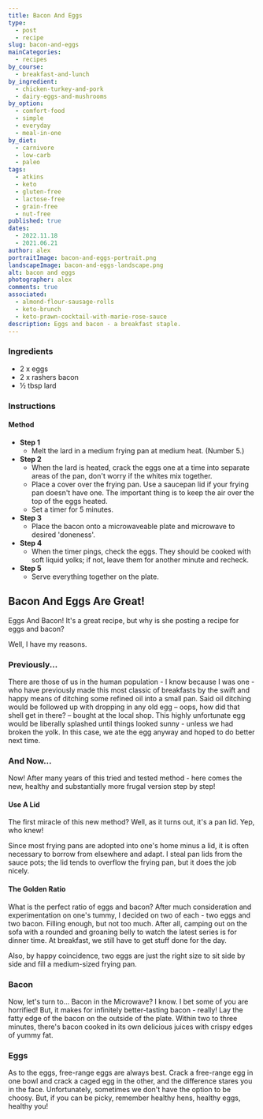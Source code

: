 ```yaml
---
title: Bacon And Eggs
type:
  - post
  - recipe
slug: bacon-and-eggs
mainCategories:
  - recipes
by_course:
  - breakfast-and-lunch
by_ingredient:
  - chicken-turkey-and-pork
  - dairy-eggs-and-mushrooms
by_option:
  - comfort-food
  - simple
  - everyday
  - meal-in-one
by_diet:
  - carnivore
  - low-carb
  - paleo
tags:
  - atkins
  - keto
  - gluten-free
  - lactose-free
  - grain-free
  - nut-free
published: true
dates:
  - 2022.11.18
  - 2021.06.21
author: alex
portraitImage: bacon-and-eggs-portrait.png
landscapeImage: bacon-and-eggs-landscape.png
alt: bacon and eggs
photographer: alex
comments: true
associated:
  - almond-flour-sausage-rolls
  - keto-brunch
  - keto-prawn-cocktail-with-marie-rose-sauce
description: Eggs and bacon - a breakfast staple.
---
```


<Ingredients>

### Ingredients

- 2 x eggs
- 2 x rashers bacon
- ½ tbsp lard

</Ingredients>

<Instructions>

### Instructions

#### Method

- **Step 1**
  - Melt the lard in a medium frying pan at medium heat. (Number 5.)
- **Step 2**
  - When the lard is heated, crack the eggs one at a time into separate areas of the pan, don't worry if the whites mix together.
  - Place a cover over the frying pan. Use a saucepan lid if your frying pan doesn't have one. The important thing is to keep the air over the top of the eggs heated.
  - Set a timer for 5 minutes.
- **Step 3**
  - Place the bacon onto a microwaveable plate and microwave to desired 'doneness'.
- **Step 4**
  - When the timer pings, check the eggs. They should be cooked with soft liquid yolks; if not, leave them for another minute and recheck.
- **Step 5**
  - Serve everything together on the plate.

</Instructions>

<RecipeContent>

## Bacon And Eggs Are Great!

Eggs And Bacon! It's a great recipe, but why is she posting a recipe for eggs and bacon?

Well, I have my reasons.

### Previously...

There are those of us in the human population - I know because I was one - who have previously made this most classic of breakfasts by the swift and happy means of ditching some refined oil into a small pan. Said oil ditching would be followed up with dropping in any old egg – oops, how did that shell get in there? – bought at the local shop. This highly unfortunate egg would be liberally splashed until things looked sunny - unless we had broken the yolk. In this case, we ate the egg anyway and hoped to do better next time.

### And Now...

Now! After many years of this tried and tested method - here comes the new, healthy and substantially more frugal version step by step!

#### Use A Lid

The first miracle of this new method? Well, as it turns out, it's a pan lid. Yep, who knew!

Since most frying pans are adopted into one's home minus a lid, it is often necessary to borrow from elsewhere and adapt. I steal pan lids from the sauce pots; the lid tends to overflow the frying pan, but it does the job nicely.

#### The Golden Ratio

What is the perfect ratio of eggs and bacon? After much consideration and experimentation on one's tummy, I decided on two of each - two eggs and two bacon. Filling enough, but not too much. After all, camping out on the sofa with a rounded and groaning belly to watch the latest series is for dinner time. At breakfast, we still have to get stuff done for the day.

Also, by happy coincidence, two eggs are just the right size to sit side by side and fill a medium-sized frying pan.

### Bacon

Now, let's turn to... Bacon in the Microwave? I know. I bet some of you are horrified! But, it makes for infinitely better-tasting bacon - really! Lay the fatty edge of the bacon on the outside of the plate. Within two to three minutes, there's bacon cooked in its own delicious juices with crispy edges of yummy fat.

### Eggs

As to the eggs, free-range eggs are always best. Crack a free-range egg in one bowl and crack a caged egg in the other, and the difference stares you in the face. Unfortunately, sometimes we don't have the option to be choosy. But, if you can be picky, remember healthy hens, healthy eggs, healthy you!

</RecipeContent>
